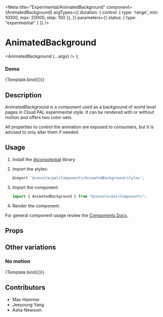 
<Meta
  title="Experimental/AnimatedBackground"
  component={AnimatedBackground}
  argTypes={{
    duration: { control: { type: 'range', min: 10000, max: 20000, step: 100 }},
  }}
  parameters={{ status: { type: "experimental" } }}
/>

# AnimatedBackground

  <AnimatedBackground {...args} />
);

### Demo

<Canvas>
  <Story
    name="Demo"
    height='400px'
    args={{
      motion: true,
      colorSet: 'set-cyan-magenta-purple',
      duration: 13500
    }}
  >
    {Template.bind({})}
  </Story>
</Canvas>

## Description

AnimatedBackground is a component used as a background of world level pages in Cloud PAL experimental style. It can be rendered with or without motion and offers two color-sets.

All properties to control the animation are exposed to consumers, but it is advised to only alter them if needed.

## Usage

1.  Install the [@console/pal](https://github.ibm.com/ibmcloud/pal#how-to-install-and-use) library
2.  Import the styles:

    ```js
    @import '@console/pal/Components/AnimatedBackground/styles';
    ```

3.  Import the component:

    ```js
    import { AnimatedBackground } from "@console/pal/Components";
    ```

4.  Render the component.

For general component usage review the [Components Docs](https://pages.github.ibm.com/ibmcloud/pal/development-guidelines/components/overview).

## Props

<ArgsTable of={AnimatedBackground} />

## Other variations

### No motion

<Canvas>
  <Story
    name="No motion"
    height='400px'
    args={{
      motion: false,
      colorSet: 'set-cyan-magenta-purple',
    }}
  >
    {Template.bind({})}
  </Story>
</Canvas>

## Contributors

- Max Hammer
- Jeeyoung Yang
- Asha Newsom
